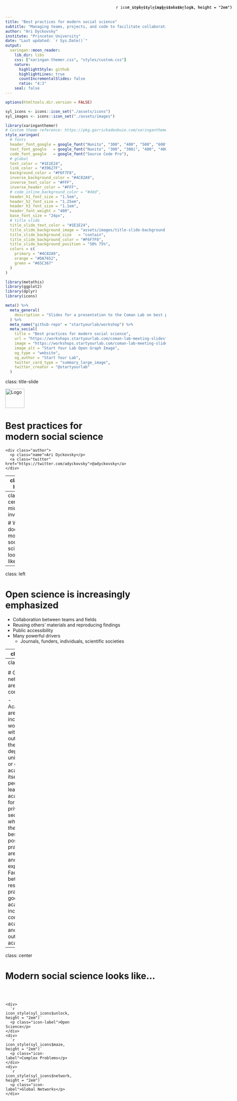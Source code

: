 ```yaml
---
title: "Best practices for modern social science"
subtitle: "Managing teams, projects, and code to facilitate collaboration and open science"
author: "Ari Dyckovsky"
institute: "Princeton University"
date: "Last updated: `r Sys.Date()`"
output:
  xaringan::moon_reader:
    lib_dir: libs
    css: ["xaringan-themer.css", "styles/custom.css"]
    nature:
      highlightStyle: github
      highlightLines: true
      countIncrementalSlides: false
      ratio: "4:3"
    seal: false
---
```


```r
options(htmltools.dir.version = FALSE)

syl_icons <- icons::icon_set("./assets/icons")
syl_images <- icons::icon_set("./assets/images")
```

```r
library(xaringanthemer)
# Custom theme reference: https://pkg.garrickadenbuie.com/xaringanthemer/reference/style_xaringan.html
style_xaringan(
  # fonts
  header_font_google = google_font("Nunito", "300", "400", "500", "600", "700", "400i", "500i", "600i", "700i"),
  text_font_google   = google_font("Nunito", "300", "300i", "400", "400i", "500", "500i", "600"),
  code_font_google   = google_font("Source Code Pro"),
  # global
  text_color = "#1E1E24",
  link_color = "#39627F",
  background_color = "#F6F7F8",
  inverse_background_color = "#4C82A9",
  inverse_text_color = "#FFF",
  inverse_header_color = "#FFF",
  # code_inline_background_color = "#ddd",
  header_h1_font_size = "1.5em",
  header_h2_font_size = "1.25em",
  header_h3_font_size = "1.1em",
  header_font_weight = "400",
  base_font_size = "24px",
  # title slide
  title_slide_text_color = "#1E1E24",
  title_slide_background_image = "assets/images/title-slide-background.svg",
  title_slide_background_size	= "contain",
  title_slide_background_color = "#F6F7F8",
  title_slide_background_position = "50% 75%",
  colors = c(
    primary = "#4C82A9",
    orange = "#DA7652",
    green = "#65C367"
  )
)
```

```r
library(metathis)
library(ggplot2)
library(dplyr)
library(icons)
```

```r
meta() %>%
  meta_general(
    description = "Slides for a presentation to the Coman Lab on best practices for modern social science",
  ) %>% 
  meta_name("github-repo" = "startyourlab/workshop") %>% 
  meta_social(
    title = "Best practices for modern social science",
    url = "https://workshops.startyourlab.com/coman-lab-meeting-slides",
    image = "https://workshops.startyourlab.com/coman-lab-meeting-slides/assets/images/og-image-large.png",
    image_alt = "Start Your Lab Open Graph Image",
    og_type = "website",
    og_author = "Start Your Lab",
    twitter_card_type = "summary_large_image",
    twitter_creator = "@startyourlab"
  )
```

class: title-slide

<div align="center" style="margin-bottom: 2em;">
  <img src="assets/images/logo.svg" alt="Logo" height="60">
</div>

<div align="center" class="header">
  <h1 class="title">Best practices for<br/>modern social science</h1>
</div>

<div class="footer">
  <div class="authors">
    <div class="author">
      <p class="name">Ari Dyckovsky</p>
      <a class="twitter" href="https://twitter.com/adyckovsky">@adyckovsky</a>
    </div>
  </div>
</div>

---
class: left

# Today's Agenda

1. What does modern social science look like?
2. Why are we here today?
3. What are best practices and why are they important?
4. How do we get our lab started with best practices for teams?

---
class: center, middle, inverse

# What does modern social science look like?

---
class: left

<div style="position: absolute; top: 20px; right: 20px; text-align: right;">
  `r icon_style(syl_icons$unlock, height = "2em")` 
</div>

# Open science is increasingly emphasized

- Collaboration between teams and fields
- Reusing others’ materials and reproducing findings
- Public accessibility
- Many powerful drivers
  - Journals, funders, individuals, scientific societies

---
class: left

<div style="position: absolute; top: 20px; right: 20px; text-align: right;">
  `r icon_style(syl_icons$maze, height = "2em")` 
</div>

# Complex problems need computing resources

- Experiments are more powerful, creative, and complex
- Analyses increasingly rely on computationally-intensive approaches

---
class: left

<div style="position: absolute; top: 20px; right: 20px; text-align: right;">
  `r icon_style(syl_icons$network, height = "2em")` 
</div>

# Global networks are more common

- Academics are increasingly working with people outside their lab, department, university, or even academia itself.
- If people leave academia for the private sector, <i>wherever they go</i>, the best possible practices are used and expected.
  - Facilitating better research practices is good for academics, increasingly common in academia, and crucial outside of academia

---
class: center

# Modern social science looks like...

<div style="margin-top: 10%; display: flex; flex-direction: row; height: 70%; justify-content: space-evenly; align-items: center;">
  <div style="display: flex; flex: 1; flex-direction: column; justify-content: space-between; align-items: stretch; height: 100%; border: 0.1em solid transparent; border-radius: 0.5em; background-color: transparent; padding: 1em 0;">
    <div>
      `r icon_style(syl_icons$unlock, height = "2em")`
      <p class="icon-label">Open Science</p>
    </div>
    <div>
      `r icon_style(syl_icons$maze, height = "2em")`
      <p class="icon-label">Complex Problems</p>
    </div>
    <div>
      `r icon_style(syl_icons$network, height = "2em")`
      <p class="icon-label">Global Networks</p>
    </div>
  </div>
  <div style="flex: 0; opacity: 0">
    `r icon_style(syl_icons$right_arrow, scale = 2, fill = "#383843")`
  </div>
  <div style="display: flex; flex: 1; flex-direction: column">
    <div style="opacity: 0;">
      `r icon_style(syl_icons$group, height = "6em")`
      <p class="icon-label">Team Science</p>
    </div>
  </div>
</div>
---
class: center

# Modern social science looks like...

<div style="margin-top: 10%; display: flex; flex-direction: row; height: 70%; justify-content: space-evenly; align-items: center;">
  <div style="display: flex; flex: 1; flex-direction: column; justify-content: space-between; align-items: stretch; height: 100%; border: 0.1em solid #93D595; border-radius: 0.5em; background-color: #EAF7EA; padding: 1em 0;">
    <div>
      `r icon_style(syl_icons$unlock, height = "2em")`
      <p class="icon-label">Open Science</p>
    </div>
    <div>
      `r icon_style(syl_icons$maze, height = "2em")`
      <p class="icon-label">Complex Problems</p>
    </div>
    <div>
      `r icon_style(syl_icons$network, height = "2em")`
      <p class="icon-label">Global Networks</p>
    </div>
  </div>
  <div style="flex: 0; opacity: 1">
    `r icon_style(syl_icons$right_arrow, scale = 2, color = "#93D595")`
  </div>
  <div style="display: flex; flex: 1; flex-direction: column">
    <div style="opacity: 1;">
      `r icon_style(syl_icons$group, height = "6em")`
      <p class="icon-label">Team Science</p>
    </div>
  </div>
</div>
---
class: center, middle, inverse

# Why are we here today?

---
class: left

# We can't keep track of different versions

_How often do you store and spend time searching for file versions?_

```r
data <- data.frame(
  group = c(1, 2, 3, 4, 5),
  value = c(0, 3, 2, 2, 3)
) 

ggplot(data, aes(x=group, y=value)) +
  geom_bar(stat="identity", width=0.7, fill="#4C82A9") +
  theme_classic() +
  theme(
    text = element_text(size=24, family = "Nunito"), 
    axis.title.x = element_blank(),
    axis.title.y = element_blank()
  ) +
  scale_x_discrete(
    limits = c("Not at all", "", "Sometimes", "","All the time")
  ) +
  theme_xaringan()

```

---
class: left

# We can't find files confidently

_How organized do you feel your project files are?_

```r
data <- data.frame(
  group = c(1, 2, 3, 4, 5),
  value = c(0, 2, 4, 4, 0)
) 

ggplot(data, aes(x=group, y=value)) +
  geom_bar(stat="identity", width=0.7, fill="#4C82A9") +
  theme_classic() +
  theme(
    text = element_text(size=24, family = "Nunito"), 
    axis.title.x = element_blank(),
    axis.title.y = element_blank()
  ) +
  scale_x_discrete(
    limits = c("Not at all", "", "Neutral", "","Perfectly")
  ) +
  theme_xaringan()

```

---
class: left

# We can't share without extra effort

_Are you able to share analysis files with collaborators with one or two clicks without doing any editing to the file?_

```r
data <- data.frame(
  group = c("Yes", "No"),
  value = c(5, 5)
) 

data <- data %>% 
  arrange(desc(group)) %>%
  mutate(prop = value / sum(data$value) *100) %>%
  mutate(ypos = cumsum(prop)- 0.5*prop )

ggplot(data, aes(x="", y=prop, fill=group)) +
  geom_bar(stat="identity", width=1, color="white") +
  coord_polar("y", start=0) +
  geom_text(aes(y = ypos, label = paste0(group, "\n", round(prop), "%")), color = "white", size=8) +
  scale_fill_manual(values = c("#DF8768", "#4C82A9")) +
  theme_xaringan() +
  theme(
    legend.position="none",
    axis.text = element_blank(),
    axis.title = element_blank()
  )
```

---
class: left

# Continuing current research practices has costs

1. They are expensive in both time and effort

--

  - This is **.orange[hours of your time and others’ time, wasted]**.
  
--

2. They lead to risk of serious errors

--

  - This is **.orange[mistakes in publications and unnecessary confusion]**.
  
--

3. They make collaboration harder than it needs to be

--

  - This is **.orange[lost opportunities and lost innovation]**.

---
class: center, middle

# .primary[**We can do better by using _best practices_**]

---
class: center, middle, inverse

# What are best practices and <br/> why are they important?

---
class: left

# Best practices are...

- methods
- strategies
- techniques
- procedures
- etc.

## ...that are generally agreed upon as the <br/> **most effective** or **most prudent** way to work.

--

<div align="center" style="padding: 1em; margin-top: 2em; border: 0.1em solid #5D8EB1; border-radius: 0.5em; background-color: #E8EFF4;">
  <h2>Best practices are vital for successful collaboration with your team, projects, and code.</h2>
</div>

---
class: left

# Who agrees upon these "best" practices?

--

## The private sector

...especially those in .primary[software and technology] who carry out their entire professional lives in this setting with tremendous incentives & desire to improve, streamline, and facilitate digital work.

---
class: left

# Who agrees upon these "best" practices?

## Other academics

.pull-left[

.small-font[

Ram, 2013, Git can facilitate greater reproducibility and increased transparency in science, _Source Code for Biology and Medicine_

Wilson et al, 2014, Best practices for scientific computing, _PLoS Biology_

Gorgolewski & Poldrack, 2016, A practical guide for improving transparency and reproducibility in neuroimaging research, _PLoS Biology_

**.green[Lowndes et al, 2017, Our path to better science in less time using open data science tools, _Nature Ecology & Evolution_]**

Wilson et al, 2017, Good enough practices in scientific computing, _PLoS Computational Biology_

Hesse, 2018, Can psychology walk the walk of open science?, _American Psychologist_

]

]

--

.pull-right[
<div style="margin-top: 3em; padding: 1em; background-color: white; border: 0.1em solid #65C367; border-radius: 0.5em;" />
<img src="./assets/images/lowndes-graph-2017.jpg" />
]

---
class: left

# What is the value of adopting best practices?

--

## .primary[Best practices are consistent with **your scientific values**]

--

.pull-left[

- Better science
  - More reusability
  - More reproducibility
  - Fewer errors
- Transparency
- Efficiency

]

--

.pull-right[

- More attractive collaborator & resource
- Easy onboarding of new lab members
- Supports young scholars
- Intentional organization of digital lab materials

]

--

<div align="center" style="padding: 1em; margin-top: 2em; border: 0.1em solid #E29377; border-radius: 0.5em; background-color: #F9EAE4;">
  <h2>Future-proofing</h2>
  <h3>This is and will be the standard for years to come</h3>
</div>

---
class: center, middle, inverse

# How do we get our lab started <br/> with best practices for teams?

---
class: center, middle

# **.primary[It starts with the best tools for teams]**

---
class: left

<div style="position: absolute; top: 20px; right: 20px; text-align: right;">
  `r icon_style(syl_images$slack_logo, height = "2em")` 
</div>

# Start **communicating** with Slack

- As of 2019, Slack had 10+ million daily active users, and 87% of users state that Slack improves their entire work process

--

## Why use Slack?

- Can be asynchronous, can be synchronous
- Designed for teams with multiple people coordinating unevenly across multiple projects in shifting ways over time
- Can be 1:1 private, shared within a small group, or shared with everyone, all within the same platform
- Stores your communication and makes it easy to find later

---
class: left

<div style="position: absolute; top: 20px; right: 20px; text-align: right;">
  `r icon_style(syl_images$google_calendar_logo, height = "2em")` 
</div>

# Start **scheduling** with Google Calendar

- As of 2018, at least 500 million people use Google Calendar

--

## Why use Google Calendar?

- Designed for teams with multiple projects and meeting needs
- Both public and private calendar events, so we can schedule weekly lab meetings and one-on-one meetings
- It is more accessible for external collaborators than Outlook

---
class: left

<div style="position: absolute; top: 20px; right: 20px; text-align: right;">
  `r icon_style(syl_images$github_logo, height = "2em")` 
</div>

# Start **documenting** with GitHub

- As of 2021, GitHub had 69+ million accounts from across the whole world and 200+ million repositories

--

## Why use GitHub?

- Provides a shared interface for all digital materials in the cloud
- Relates ideas and conversation directly to code
- Tracks informative, detailed changes line-by-line, file-by-file, folder-by-folder
- Designed explicitly for teams who write code of _any_ kind
- Resolves conflicts between different peoples’ materials
- Facilitates discussion and planning about those digital materials

---
class: center

# Tools help us accomplish best practices

<div style="display: flex; flex-direction: column; justify-content: space-evenly; height: 9em; margin-top: 2em; margin-bottom: 2em; padding: 1em; background-color: #E8EFF4; border: 0.1em solid #5D8EB1; border-radius: 0.5em;">

<div style="display: flex; align-items: center; justify-content: space-evenly; width: 100%; margin-top: 1em;">
  <div style="display: inherit; flex-direction: column; align-items: center;">
    <img src="./assets/images/slack_logo.svg" height="60" />
    <h3>Slack</h3>
  </div>
  
  <div style="display: inherit; flex-direction: column; align-items: center;">
    <img src="./assets/images/google_calendar_logo.svg" height="60" />
    <h3>Google Calendar</h3>
  </div>
  
  <div style="display: inherit; flex-direction: column; align-items: center;">
    <img src="./assets/images/github_logo.svg" height="60" />
    <h3>GitHub</h3>
  </div>
</div>

</div>

--

## **How do we leverage these tools as a lab?**

---
class: center, middle

<div align="center">
  <img src="assets/images/logo.svg" alt="Logo" height="120">
</div>

# [www.startyourlab.com](https://www.startyourlab.com/)

---
class: left

# Acknowledgments

## Active team

- Dr. Peter Sokol-Hessner, Assistant Professor, University of Denver

## Industry advisors

- Austin Chustz, Full-Stack Software Engineer, [Fellow](https://www.meetfellow.com/)
- Ayush Sood, Engineering Manager, [Facebook for Developers](https://developers.facebook.com/)
- Aaron Rios, Data Scientist, [Even](http://even.com/)
- Ted Kornish, Head of Engineering, [TruthSet](https://www.truthset.io/)

---
class: left

# Thank you!

<div>Icons made by <a href="https://www.freepik.com" title="Freepik">Freepik</a> from <a href="https://www.flaticon.com/" title="Flaticon">www.flaticon.com</a></div>

Slides created via the R package [**xaringan**](https://github.com/yihui/xaringan).
